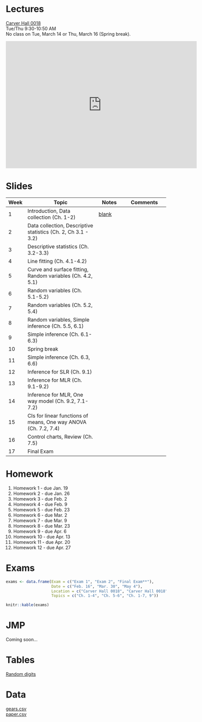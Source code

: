 <br/>

# Lectures

[Carver Hall 0018](http://www.fpm.iastate.edu/roomscheduling/room.asp?room_id=29)  
Tue/Thu 9:30-10:50 AM  
No class on Tue, March 14 or Thu, March 16 (Spring break).   

<iframe src="https://calendar.google.com/calendar/embed?src=iastate.edu_car6h4lm1hgecaiejjuehb3r1c%40group.calendar.google.com&amp;mode=WEEK&amp;height=600&amp;wkst=1&amp;bgcolor=%23FFFFFF&amp;ctz=America%2FChicago" style="border-width:0" width="600" height="400" frameborder="0" scrolling="no"></iframe>

# Slides

Week | Topic | Notes | Comments
--- | ---------------------- | -------- | -------------
1  | Introduction, Data collection (Ch. 1-2) | [blank](notes/blank/01_introduction.pdf) | 
2  | Data collection, Descriptive statistics (Ch. 2, Ch 3.1 - 3.2) |  |  
3  | Descriptive statistics (Ch. 3.2-3.3) |  |  
4  | Line fitting (Ch. 4.1-4.2) |  |  
5  | Curve and surface fitting, Random variables (Ch. 4.2, 5.1) |  |  
6  | Random variables (Ch. 5.1-5.2) |  |  
7  | Random variables (Ch. 5.2, 5.4) |  |  
8  | Random variables, Simple inference (Ch. 5.5, 6.1) |  |  
9  | Simple inference (Ch. 6.1-6.3) |  |  
10  | Spring break |  |  
11  | Simple inference (Ch. 6.3, 6.6) |  |  
12  | Inference for SLR (Ch. 9.1) |  |  
13  | Inference for MLR (Ch. 9.1-9.2) |  |  
14  | Inference for MLR, One way model (Ch. 9.2, 7.1-7.2) |  |  
15  | CIs for linear functions of means, One way ANOVA (Ch. 7.2, 7.4) |  |  
16  | Control charts, Review (Ch. 7.5) |  |  
17  | Final Exam |  |  

# Homework

1. Homework 1 - due Jan. 19
2. Homework 2 - due Jan. 26
3. Homework 3 - due Feb. 2
4. Homework 4 - due Feb. 9
5. Homework 5 - due Feb. 23
6. Homework 6 - due Mar. 2
7. Homework 7 - due Mar. 9
8. Homework 8 - due Mar. 23
9. Homework 9 - due Apr. 6
10. Homework 10 - due Apr. 13
11. Homework 11 - due Apr. 20
12. Homework 12 - due Apr. 27

# Exams

```r
exams <- data.frame(Exam = c("Exam 1", "Exam 2", "Final Exam**"),
                    Date = c("Feb. 16", "Mar. 30", "May 4"),
                    Location = c("Carver Hall 0018", "Carver Hall 0018", "Carver Hall 0018"),
                    Topics = c("Ch. 1-4", "Ch. 5-6", "Ch. 1-7, 9"))

knitr::kable(exams)
```

# JMP

Coming soon...

# Tables

[Random digits](tables/random-digits.pdf)

# Data

[gears.csv](data/gears.csv)  
[paper.csv](data/paper.csv)